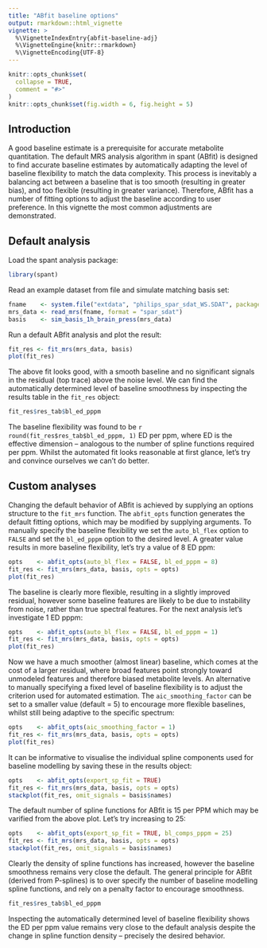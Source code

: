 ```yaml
---
title: "ABfit baseline options"
output: rmarkdown::html_vignette
vignette: >
  %\VignetteIndexEntry{abfit-baseline-adj}
  %\VignetteEngine{knitr::rmarkdown}
  %\VignetteEncoding{UTF-8}
---
```


```r
knitr::opts_chunk$set(
  collapse = TRUE,
  comment = "#>"
)
knitr::opts_chunk$set(fig.width = 6, fig.height = 5)
```

## Introduction

A good baseline estimate is a prerequisite for accurate metabolite quantitation. The default MRS analysis algorithm in spant (ABfit) is designed to find accurate baseline estimates by automatically adapting the level of baseline flexibility to match the data complexity. This process is inevitably a balancing act between a baseline that is too smooth (resulting in greater bias), and too flexible (resulting in greater variance). Therefore, ABfit has a number of fitting options to adjust the baseline according to user preference. In this vignette the most common adjustments are demonstrated.

## Default analysis

Load the spant analysis package:
```r
library(spant)
```
Read an example dataset from file and simulate matching basis set:
```r
fname    <- system.file("extdata", "philips_spar_sdat_WS.SDAT", package = "spant")
mrs_data <- read_mrs(fname, format = "spar_sdat")
basis    <- sim_basis_1h_brain_press(mrs_data)
```
Run a default ABfit analysis and plot the result:
```r
fit_res <- fit_mrs(mrs_data, basis)
plot(fit_res)
```

The above fit looks good, with a smooth baseline and no significant signals in the residual (top trace) above the noise level. We can find the automatically determined level of baseline smoothness by inspecting the results table in the ``fit_res`` object:
```r
fit_res$res_tab$bl_ed_pppm
```
The baseline flexibility was found to be `r round(fit_res$res_tab$bl_ed_pppm, 1)` ED per ppm, where ED is the effective dimension -- analogous to the number of spline functions required per ppm. Whilst the automated fit looks reasonable at first glance, let's try and convince ourselves we can't do better.

## Custom analyses

Changing the default behavior of ABfit is achieved by supplying an options structure to the ``fit_mrs`` function. The ``abfit_opts`` function generates the default fitting options, which may be modified by supplying arguments. To manually specify the baseline flexibility we set the ``auto_bl_flex`` option to ``FALSE`` and set the ``bl_ed_pppm`` option to the desired level. A greater value results in more baseline flexibility, let's try a value of 8 ED ppm:

```r
opts    <- abfit_opts(auto_bl_flex = FALSE, bl_ed_pppm = 8)
fit_res <- fit_mrs(mrs_data, basis, opts = opts)
plot(fit_res)
```

The baseline is clearly more flexible, resulting in a slightly improved residual, however some baseline features are likely to be due to instability from noise, rather than true spectral features. For the next analysis let's investigate 1 ED pppm:

```r
opts    <- abfit_opts(auto_bl_flex = FALSE, bl_ed_pppm = 1)
fit_res <- fit_mrs(mrs_data, basis, opts = opts)
plot(fit_res)
```

Now we have a much smoother (almost linear) baseline, which comes at the cost of a larger residual, where broad features point strongly toward unmodeled features and therefore biased metabolite levels. An alternative to manually specifying a fixed level of baseline flexibility is to adjust the criterion used for automated estimation. The ``aic_smoothing_factor`` can be set to a smaller value (default = 5) to encourage more flexible baselines, whilst still being adaptive to the specific spectrum:

```r
opts    <- abfit_opts(aic_smoothing_factor = 1)
fit_res <- fit_mrs(mrs_data, basis, opts = opts)
plot(fit_res)
```

It can be informative to visualise the individual spline components used for baseline modelling by saving these in the results object:
```r
opts    <- abfit_opts(export_sp_fit = TRUE)
fit_res <- fit_mrs(mrs_data, basis, opts = opts)
stackplot(fit_res, omit_signals = basis$names)
```

The default number of spline functions for ABfit is 15 per PPM which may be varified from the above plot. Let's try increasing to 25:
```r
opts    <- abfit_opts(export_sp_fit = TRUE, bl_comps_pppm = 25)
fit_res <- fit_mrs(mrs_data, basis, opts = opts)
stackplot(fit_res, omit_signals = basis$names)
```

Clearly the density of spline functions has increased, however the baseline smoothness remains very close the default. The general principle for ABfit (derived from P-splines) is to over specify the number of baseline modelling spline functions, and rely on a penalty factor to encourage smoothness.
```r
fit_res$res_tab$bl_ed_pppm
```
Inspecting the automatically determined level of baseline flexibility shows the ED per ppm value remains very close to the default analysis despite the change in spline function density -- precisely the desired behavior.